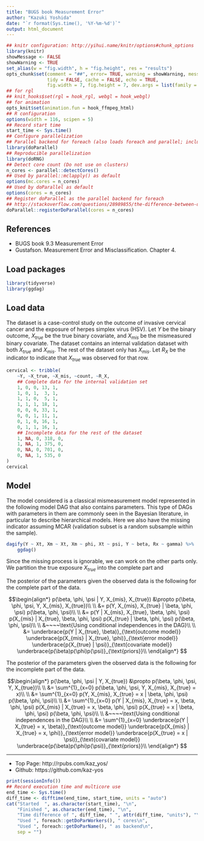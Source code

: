 ```yaml
---
title: "BUGS book Measurement Error"
author: "Kazuki Yoshida"
date: "`r format(Sys.time(), '%Y-%m-%d')`"
output: html_document
---
```


```r
## knitr configuration: http://yihui.name/knitr/options#chunk_options
library(knitr)
showMessage <- FALSE
showWarning <- TRUE
set_alias(w = "fig.width", h = "fig.height", res = "results")
opts_chunk$set(comment = "##", error= TRUE, warning = showWarning, message = showMessage,
               tidy = FALSE, cache = FALSE, echo = TRUE,
               fig.width = 7, fig.height = 7, dev.args = list(family = "sans"))
## for rgl
## knit_hooks$set(rgl = hook_rgl, webgl = hook_webgl)
## for animation
opts_knit$set(animation.fun = hook_ffmpeg_html)
## R configuration
options(width = 116, scipen = 5)
## Record start time
start_time <- Sys.time()
## Configure parallelization
## Parallel backend for foreach (also loads foreach and parallel; includes doMC)
library(doParallel)
## Reproducible parallelization
library(doRNG)
## Detect core count (Do not use on clusters)
n_cores <- parallel::detectCores()
## Used by parallel::mclapply() as default
options(mc.cores = n_cores)
## Used by doParallel as default
options(cores = n_cores)
## Register doParallel as the parallel backend for foreach
## http://stackoverflow.com/questions/28989855/the-difference-between-domc-and-doparallel-in-r
doParallel::registerDoParallel(cores = n_cores)
```

## References
- BUGS book 9.3 Measurement Error
- Gustafson. Measurement Error and Misclassification. Chapter 4.

## Load packages

```r
library(tidyverse)
library(ggdag)
```

## Load data

The dataset is a case-control study on the outcome of invasive cervical cancer and the exposure of herpes simplex virus (HSV). Let $Y$ be the binary outcome, $X_{true}$ be the true binary covariate, and $X_{mis}$ be the mismeasured binary covariate. The dataset contains an internal validation dataset with both $X_{true}$ and $X_{mis}$. The rest of the dataset only has $X_{mis}$. Let $R_{X}$ be the indicator to indicate that $X_{true}$ was observed for that row.

```r
cervical <- tribble(
    ~Y, ~X_true, ~X_mis, ~count, ~R_X,
    ## Complete data for the internal validation set
    1, 0, 0, 13, 1,
    1, 0, 1,  3, 1,
    1, 1, 0,  5, 1,
    1, 1, 1, 18, 1,
    0, 0, 0, 33, 1,
    0, 0, 1, 11, 1,
    0, 1, 0, 16, 1,
    0, 1, 1, 16, 1,
    ## Incomplete data for the rest of the dataset
    1, NA, 0, 318, 0,
    1, NA, 1, 375, 0,
    0, NA, 0, 701, 0,
    0, NA, 1, 535, 0
)
cervical
```

## Model

The model considered is a classical mismeasurement model represented in the following model DAG that also contains parameters. This type of DAGs with parameters in them are commonly seen in the Bayesian literature, in particular to describe hierarchical models. Here we also have the missing indicator assuming MCAR (validation subset is a random subsample within the sample).

```r
dagify(Y ~ Xt, Xm ~ Xt, Xm ~ phi, Xt ~ psi, Y ~ beta, Rx ~ gamma) %>%
    ggdag()
```

Since the missing process is ignorable, we can work on the other parts only. We partition the true exposure $X_{true}$ into the complete part and

The posterior of the parameters given the observed data is the following for the complete part of the data.

$$\begin{align*}
  p(\beta, \phi, \psi | Y, X_{mis}, X_{true})
  &\propto p(\beta, \phi, \psi, Y, X_{mis}, X_{true})\\
  \\
  &= p(Y, X_{mis}, X_{true} | \beta, \phi, \psi) p(\beta, \phi, \psi)\\
  \\
  &=
    p(Y | X_{mis}, X_{true}, \beta, \phi, \psi)
    p(X_{mis} | X_{true}, \beta, \phi, \psi)
    p(X_{true} | \beta, \phi, \psi)
    p(\beta, \phi, \psi)\\
  \\
  &~~~~\text{Using conditional independences in the DAG}\\
  \\
  &=
    \underbrace{p(Y | X_{true}, \beta)}_{\text{outcome model}}
    \underbrace{p(X_{mis} | X_{true},  \phi)}_{\text{error model}}
    \underbrace{p(X_{true} | \psi)}_{\text{covariate model}}
    \underbrace{p(\beta)p(\phi)p(\psi)}_{\text{priors}}\\
  \end{align*}
$$

The posterior of the parameters given the observed data is the following for the incomplete part of the data.

$$\begin{align*}
  p(\beta, \phi, \psi | Y, X_{true})
  &\propto p(\beta, \phi, \psi, Y, X_{true})\\
  \\
  &= \sum^{1}_{x=0} p(\beta, \phi, \psi, Y, X_{mis}, X_{true} = x)\\
  \\
  &= \sum^{1}_{x=0} p(Y, X_{mis}, X_{true} = x | \beta, \phi, \psi) p(\beta, \phi, \psi)\\
  \\
  &= \sum^{1}_{x=0}
    p(Y | X_{mis}, X_{true} = x, \beta, \phi, \psi)
    p(X_{mis} | X_{true} = x, \beta, \phi, \psi)
    p(X_{true} = x | \beta, \phi, \psi)
    p(\beta, \phi, \psi)\\
  \\
  &~~~~\text{Using conditional independences in the DAG}\\
  \\
  &= \sum^{1}_{x=0}
    \underbrace{p(Y | X_{true} = x, \beta)}_{\text{outcome model}}
    \underbrace{p(X_{mis} | X_{true} = x,  \phi)}_{\text{error model}}
    \underbrace{p(X_{true} = x | \psi)}_{\text{covariate model}}
    \underbrace{p(\beta)p(\phi)p(\psi)}_{\text{priors}}\\
  \end{align*}
$$

--------------------
- Top Page: http://rpubs.com/kaz_yos/
- Github: https://github.com/kaz-yos

```r
print(sessionInfo())
## Record execution time and multicore use
end_time <- Sys.time()
diff_time <- difftime(end_time, start_time, units = "auto")
cat("Started  ", as.character(start_time), "\n",
    "Finished ", as.character(end_time), "\n",
    "Time difference of ", diff_time, " ", attr(diff_time, "units"), "\n",
    "Used ", foreach::getDoParWorkers(), " cores\n",
    "Used ", foreach::getDoParName(), " as backend\n",
    sep = "")
```
